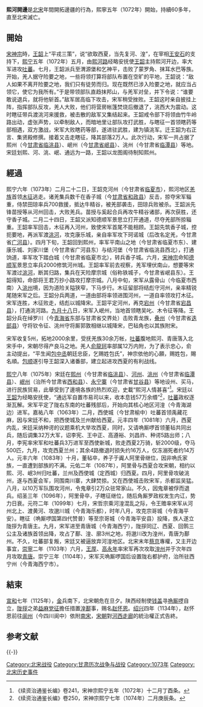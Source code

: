 '''熙河開邊'''是[[北宋|北宋]]年間開拓邊疆的行為，熙寧五年（1072年）開始，持續60多年，直至北宋滅亡。

==開始==
[[宋神宗|宋神宗]]時，[[王韶_(宋朝)|王韶]]上“平戎三策”，说“欲取西夏，当先复河、湟”，在宰相[[王安石|王安石]]的支持下，[[熙宁|熙宁]]五年（1072年）五月，由[[熙河路_(熙寧)|熙河路]]经略安抚使[[王韶_(宋朝)|王韶]]主持熙河开边，率大军进攻[[吐蕃|吐蕃]]。七月，王韶派兵至渭源堡和乞神平，击败了蒙罗角、抹耳水巴等族。开始，羌人据守险要之地，一些将领打算将部队布置在空旷的平地，王韶说：“敌人如果不离开险要之地，我们只有徒劳而归。现在既然已涉入险要之地，就应当占领它，使它为我所有。”于是带领部队直趋抹邦山，与羌军对垒，并下令说：“谁要敢说退兵，就将他斩首。”敌军居高临下攻击，宋军稍受挫败。王韶这时亲自披挂上阵，指挥部队反攻，羌人大败，他们将营房帐篷焚烧后撤退了，洮西大为震动。这时瞎征带兵渡洮河来援救，被击散的敌军又集结起来。王韶戒令部下将领由竹牛岭路出动，虚张声势，以牵制敌人，而暗地里让部队攻打武胜，与瞎征一首领瞎药等部相遇，双方激战，宋军大败瞎药等部，遂进驻武胜，建为镇洮军。迁王韶为右正言、集贤殿修撰。接着又击走瞎征，降其部落2万人。此次行动，宋军一共占据了熙州（今[[甘肃省|甘肃省]][[临洮县|临洮县]]）、岷州（今[[甘肃省|甘肃省]][[岷县|岷县]]）、洮州（今甘肃省[[临潭县|临潭县]]）等地。宋廷划熙、河、洮、岷、通远为一路，王韶以龙图阁待制知熙州。

==經過==
熙宁六年（1073年）二月二十二日，王韶克河州（今甘肃省[[临夏市|临夏市]]），熙河地区[[羌族|羌族]]首领[[木征|木征]]逃走。诸羌集兵数千在香子城（今[[甘肃省|甘肃省]][[和政县|和政县]]）反击，掠夺宋军辎重，侍禁田琼率兵700救援，抵达牛精谷，被羌部袭击，田琼兵败被杀。王韶派先锋苗授等从河州回击，大败羌兵。苗授与奚起合兵再攻牛精谷诸部，再次获胜，还守香子城。二月二十四日，王韶又派知德顺军景思立打开通道，尽夺羌部所掠辎重。王韶率军回击，木征再入河州，致使宋军首尾不能相顾。王韶先筑香子城，控扼要地，再派军渡[[洮河|洮河]]，攻克康乐城，亲自率军攻下珂诺城（后改名定羌，今甘肃省[[广河县|广河县]]）。四月下旬，王韶回到熙州，率军平南山之地（今甘肃省临夏市东）、建康乐城、刘家川堡（今甘肃省广河县东）与结河堡（今甘肃省临洮县西北），打通饷道，率军攻下踏白城（今甘肃省临夏市北），转兵香子城。六月，[[宋神宗|宋神宗]]命知[[德顺军|德顺军]]景思立率兵2000修筑河州城。王韶率军前去视察，羌军埋伏南山，想要等宋军渡过[[洮河|洮河]]，断其归路，集兵在天险摩宗城（俗称铁城子，今甘肃省岷县东）。王韶得知，命部将王君万抄小路攻打摩宗城。八月中旬，宋军从露骨山（今临夏市西南）入[[洮州|洮州]]境，因为道险关隘狭窄，下马步行。木征留部将结彪守河州，亲率精锐尾随宋军之后。王韶分兵两道，一道由部将率领进围河州，一道自率领攻打木征。宋军连胜，木征败走，结彪以城降宋。王韶平定河州，再克[[宕州|宕州]]（今甘肃省[[宕昌县|宕昌县]]），打通洮河路。[[九月十八|九月十八]]日，宋军入岷州，当地首领瞎吴叱、木令征等降。王韶分兵在绰罗川（今[[青海省|青海省]]东部与甘肃省交界处）击败青龙族，[[叠州|叠州]]（今甘肃省[[迭部县|迭部县]]）守将钦令征、洮州守将厮郭敦相继以城降宋，巴毡角也以其族附宋。

宋军收复5州，拓地2000余里，受抚羌族30余万帐，[[吐蕃|吐蕃]]腹地熙河、青唐落入北宋手中，宋朝尽得产良马之地。羌人[[俞龍珂|俞龍珂]]率部属12万内附，为了表示忠心，俞主动提出，“平生闻[[包拯|包中丞]]朝廷忠臣，乞赐姓包氏”，神宗依他的心願，赐姓包，賜名順。[[包顺|包顺]]遂引导王韶深入诸番部，建立起进攻西夏的有利战线。

[[熙宁|熙宁]]八年（1075年）宋廷在[[熙州|熙州]]（今甘肃省[[临洮县|临洮县]]）、[[河州|河州]]、[[洮州|洮州]]（今甘肃省[[临潭县|临潭县]]）、[[岷州|岷州]]（治所今甘肃省[[西和县|西和县]]）、[[永宁寨|永宁寨]]（今甘肃省[[甘谷县|甘谷县]]）等地设州、买马，进行民族贸易，此舉受到了邊境各族的热烈欢迎，史載“熙河人情甚喜”<ref>《续资治通鉴长编》卷241，宋神宗熙宁五年（1072年）十二月丁酉条。</ref>。宋廷以[[王韶|王韶]]为经略安抚使，“通远军自置市易司以来，收本息钱57万余缗”<ref>《续资治通鉴长编》卷250，宋神宗熙宁七年（1074年）二月庚辰条。</ref>，[[吐蕃|吐蕃]]政权逐渐瓦解。宋军平定了陇右东南的吐蕃残部后，开始向其核心地区河湟（今青海湖边）进军。嘉祐八年（1063年）二月，西使城（今甘肃榆中）吐蕃首领禹藏花麻，因与宋廷不和，把西使城及兰州献给西夏。元丰四年（1081年）六月，西夏内乱，宋廷采纳种谔的议题乘机大举攻西夏，同时，又请唃厮啰首领董毡共同出兵，随后调集32万大军，诏李宪、王中正、高遵裕、刘昌祚、种谔5路出师；八月，李宪率宋军和吐蕃兵3万进军至西使新城，败走西夏2万骑，斩2000级，夺马500匹，九月，攻克西夏兰州；其余4路撤退时损失约16万人，仅冻溺死者约14万人。元丰六年（1083年）十月，董毡卒，养子于阗人阿里骨继位，因非唃氏家族，一直遭到部族的不满。元佑二年（1087年），阿里骨与西夏合攻宋朝，相约以熙、河、岷3州归吐蕃，兰州及西使城（定西城）归西夏。四月，阿里骨攻破洮州，遂与西夏会军，同围南川寨，大肆焚掠。又在西使城击败宋军，杀都监吴猛。八月，以10万军队围攻河州，令鬼章引2万众驻常家山。不久，因鬼章被俘而退兵。绍圣三年（1096年），阿里骨卒，子瞎征继位，随后角厮罗政权发生内讧，势力日衰。元符二年（1099年）七月，宋哲宗乘河湟混乱之际，令王赡率宋军从河州北上、渡黄河、攻邈川城（今青海乐都），时年八月，攻克宗哥城（今青海平安）。瞎征（唃厮啰国第四代赞普）等至宗哥城（今青海平安县）投降，族人遂立陇拶为青唐主。九月，宋军进至青唐城（今青海西宁），陇拶同辽、西夏、回鹘三公主及诸族首领出降，攻占了鄯、湟、廓3州之地，将邈川改为湟州，青唐为鄯州。不久，吐蕃部复叛，宋廷又被逼放弃河湟地区。北宋末年[[蔡京|蔡京]]專權，又主开边事宜，[[崇寧|崇寧]]二年（1103年）六月，[[王厚|王厚]]、[[高永年|高永年]]率宋军再次攻取[[湟州|湟州]]并于次年四月攻取[[青唐|青唐]]。崇宁三年（1104年），宋军灭唃厮啰国后设置陇右都护府，治所驻西宁州（今青海西宁市）。

==結束==
[[宣和_(北宋)|宣和]]七年（1125年），[[金|金]]兵南下，北宋朝危在旦夕。陕西经制使[[钱盖|钱盖]]寻[[唃厮啰|唃厮啰]]自立，[[陇拶|陇拶]]之弟[[益麻党征|益麻党征]]擔任措置[[湟鄯|湟鄯]]事，赐名[[赵怀恩|赵怀恩]]。[[绍兴|绍兴]]四年（1134年），赵怀恩前往[[阆州|阆州]]（今四川阆中）依附[[南宋|南宋]]，[[宋朝|宋朝]]對[[河西走廊|河西走廊]]的統治權正式告終。

== 参考文献 ==
{{Reflist}}

{{-}}
{{宋朝歷史事件}}

{{DEFAULTSORT:X}}
[[Category:北宋战役|Category:北宋战役]]
[[Category:甘肃历次战争与战役|Category:甘肃历次战争与战役]]
[[Category:1073年|Category:1073年]]
[[Category:北宋历史事件|Category:北宋历史事件]]